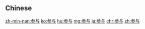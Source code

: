 ==Chinese==
{{zh-see|參與}}

[[zh-min-nan:参与]]
[[ko:参与]]
[[hu:参与]]
[[mg:参与]]
[[ja:参与]]
[[chr:参与]]
[[zh:参与]]